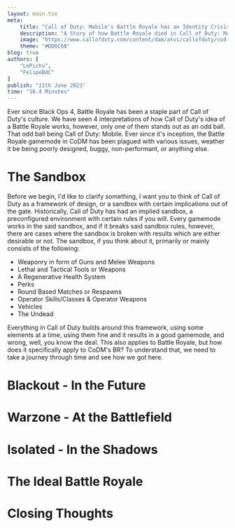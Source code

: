 ```yaml
---
layout: main.tsx
meta:
    title: "Call of Duty: Mobile's Battle Royale has an Identity Crisis"
    description: "A Story of how Battle Royale died in Call of Duty: Mobile."
    image: "https://www.callofduty.com/content/dam/atvi/callofduty/cod-touchui/blog/body/codm/CODM-S8-2021-Announcement-001.jpg"
    theme: "#DD6C68"
blog: true
authors: [
	"LePichu",
    "FelipeBdC"
]
publish: "21th June 2023"
time: "16.4 Minutes"
---
```



Ever since Black Ops 4, Battle Royale has been a staple part of Call of Duty's culture. We have seen 4 interpretations of how Call of Duty's idea of a Battle Royale works, however, only one of them stands out as an odd ball. That odd ball being Call of Duty: Mobile. Ever since it's inception, the Battle Royale gamemode in CoDM has been plagued with various issues, weather it be being poorly designed, buggy, non-performant, or anything else.

# The Sandbox
Before we begin, I'd like to clarify something, I want you to think of Call of Duty as a framework of design, or a sandbox with certain implications out of the gate. Historically, Call of Duty has had an implied sandbox, a preconfigured environment with certain rules if you will. Every gamemode works in the said sandbox, and if it breaks said sandbox rules, however, there are cases where the sandbox is broken with results which are either desirable or not. The sandbox, if you think about it, primarily or mainly consists of the following:

- Weaponry in form of Guns and Melee Weapons
- Lethal and Tactical Tools or Weapons
- A Regenerative Health System
- Perks
- Round Based Matches or Respawns
- Operator Skills/Classes & Operator Weapons
- Vehicles
- The Undead 

Everything in Call of Duty builds around this framework, using some elements at a time, using them fine and it results in a good gamemode, and wrong, well, you know the deal. This also applies to Battle Royale, but how does it specifically apply to CoDM's BR? To understand that, we need to take a journey through time and see how we got here.

# Blackout - In the Future


# Warzone - At the Battlefield 


# Isolated - In the Shadows


# The Ideal Battle Royale


# Closing Thoughts


